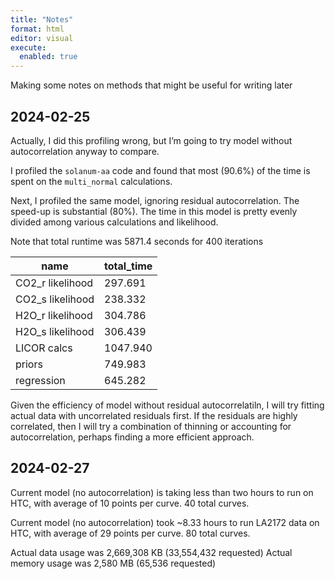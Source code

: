 ```yaml
---
title: "Notes"
format: html
editor: visual
execute:
  enabled: true
---
```


Making some notes on methods that might be useful for writing later

## 2024-02-25

Actually, I did this profiling wrong, but I'm going to try model without autocorrelation anyway to compare.

I profiled the `solanum-aa` code and found that most (90.6%) of the time is spent on the `multi_normal` calculations. 

Next, I profiled the same model, ignoring residual autocorrelation. The speed-up is substantial (80\%). The time in this model is pretty evenly divided among various calculations and likelihood.

Note that total runtime was 5871.4 seconds for 400 iterations

| name         | total_time |
|--------------|------------|
| CO2_r likelihood | 297.691 |
| CO2_s likelihood | 238.332 |
| H2O_r likelihood | 304.786 |
| H2O_s likelihood | 306.439 |
| LICOR calcs | 1047.940 |
| priors | 749.983 |  
| regression | 645.282 |

Given the efficiency of model without residual autocorrelatiln, I will try fitting actual data with uncorrelated residuals first. If the residuals are highly correlated, then I will try a combination of thinning or accounting for autocorrelation, perhaps finding a more efficient approach.

## 2024-02-27

Current model (no autocorrelation) is taking less than two hours to run on HTC, with average of 10 points per curve. 40 total curves.

Current model (no autocorrelation) took ~8.33 hours to run LA2172 data on HTC, with average of 29 points per curve. 80 total curves.

Actual data usage was 2,669,308 KB (33,554,432 requested)
Actual memory usage was 2,580 MB (65,536 requested)
